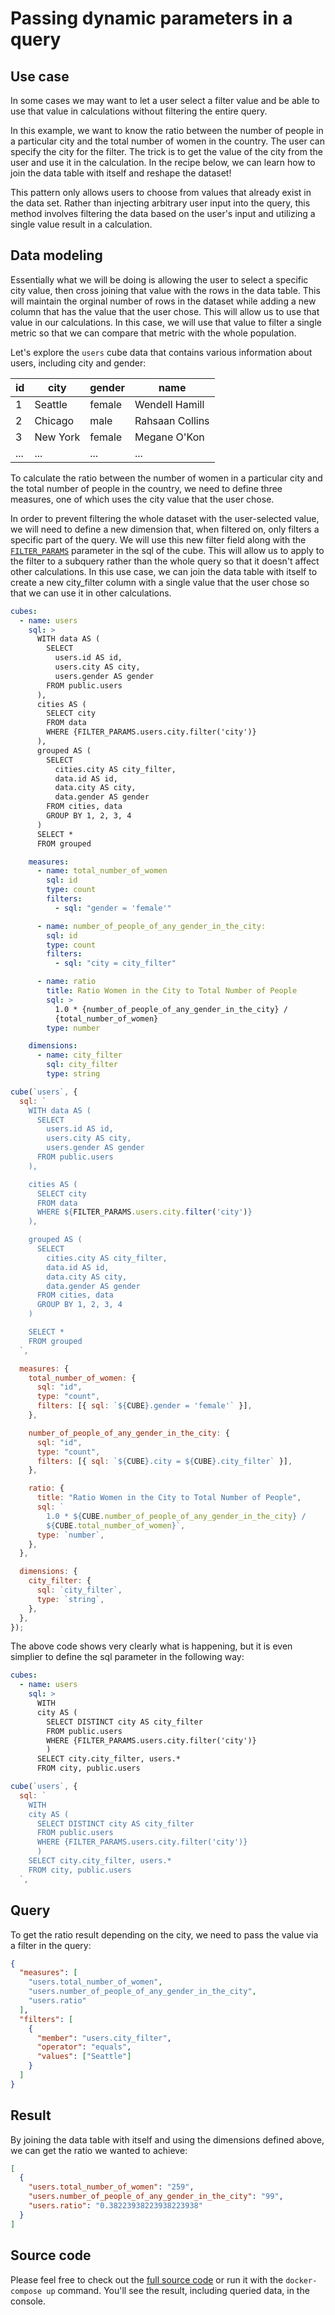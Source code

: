 # Passing dynamic parameters in a query

## Use case

In some cases we may want to let a user select a filter value and be able to 
use that value in calculations without filtering the entire query.

In this example, we want to know the ratio between the number of people in a particular city and
the total number of women in the country. The user can specify the city for the
filter. The trick is to get the value of the city from the user and use it in
the calculation. In the recipe below, we can learn how to join the data table
with itself and reshape the dataset!

<WarningBox>

This pattern only allows users to choose from values that already exist in the data set. Rather than injecting arbitrary user input into the query, this method involves filtering the data based on the user's input and utilizing a single value result in a calculation.

</WarningBox>

## Data modeling

Essentially what we will be doing is allowing the user to select a specific city value, then cross joining that value with the rows in the data table. 
This will maintain the orginal number of rows in the dataset while adding a new column that has the value that the user chose. 
This will allow us to use that value in our calculations.
In this case, we will use that value to filter a single metric so that we can compare that metric with the whole population.

Let's explore the `users` cube data that contains various information about
users, including city and gender:

| id  | city     | gender | name            |
| --- | -------- | ------ | --------------- |
| 1   | Seattle  | female | Wendell Hamill  |
| 2   | Chicago  | male   | Rahsaan Collins |
| 3   | New York | female | Megane O'Kon    |
| ... | ...      | ...    | ...             |

To calculate the ratio between the number of women in a particular city and the
total number of people in the country, we need to define three measures, one of 
which uses the city value that the user chose. 

In order to prevent filtering the whole dataset with the user-selected value, 
we will need to define a new dimension that, when filtered on, only filters a specific part of the query. 
We will use this new filter field along with the [`FILTER_PARAMS`][ref-filter-params] 
parameter in the sql of the cube. This will allow us to apply to the filter to a subquery 
rather than the whole query so that it doesn't affect other calculations.
In this use case, we can join the data table with itself to create a new city_filter 
column with a single value that the user chose so that we can use it in other calculations.

<CodeTabs>

```yaml
cubes:
  - name: users
    sql: >
      WITH data AS (
        SELECT
          users.id AS id,
          users.city AS city,
          users.gender AS gender
        FROM public.users
      ),
      cities AS (
        SELECT city
        FROM data
        WHERE {FILTER_PARAMS.users.city.filter('city')}
      ),
      grouped AS (
        SELECT
          cities.city AS city_filter,
          data.id AS id,
          data.city AS city,
          data.gender AS gender
        FROM cities, data
        GROUP BY 1, 2, 3, 4
      )
      SELECT *
      FROM grouped

    measures:
      - name: total_number_of_women
        sql: id
        type: count
        filters:
          - sql: "gender = 'female'"

      - name: number_of_people_of_any_gender_in_the_city:
        sql: id
        type: count
        filters:
          - sql: "city = city_filter"

      - name: ratio
        title: Ratio Women in the City to Total Number of People
        sql: >
          1.0 * {number_of_people_of_any_gender_in_the_city} /
          {total_number_of_women}
        type: number

    dimensions:
      - name: city_filter
        sql: city_filter
        type: string
```

```javascript
cube(`users`, {
  sql: `
    WITH data AS (
      SELECT
        users.id AS id,
        users.city AS city,
        users.gender AS gender
      FROM public.users
    ),

    cities AS (
      SELECT city
      FROM data
      WHERE ${FILTER_PARAMS.users.city.filter('city')}
    ),

    grouped AS (
      SELECT
        cities.city AS city_filter,
        data.id AS id,
        data.city AS city,
        data.gender AS gender
      FROM cities, data
      GROUP BY 1, 2, 3, 4
    )

    SELECT *
    FROM grouped
  `,

  measures: {
    total_number_of_women: {
      sql: "id",
      type: "count",
      filters: [{ sql: `${CUBE}.gender = 'female'` }],
    },

    number_of_people_of_any_gender_in_the_city: {
      sql: "id",
      type: "count",
      filters: [{ sql: `${CUBE}.city = ${CUBE}.city_filter` }],
    },

    ratio: {
      title: "Ratio Women in the City to Total Number of People",
      sql: `
        1.0 * ${CUBE.number_of_people_of_any_gender_in_the_city} /
        ${CUBE.total_number_of_women}`,
      type: `number`,
    },
  },

  dimensions: {
    city_filter: {
      sql: `city_filter`,
      type: `string`,
    },
  },
});
```

</CodeTabs>

The above code shows very clearly what is happening, but it is even simplier to define the sql parameter in the following way:

<CodeTabs>

```yaml
cubes:
  - name: users
    sql: >
      WITH 
      city AS (
        SELECT DISTINCT city AS city_filter
        FROM public.users
        WHERE {FILTER_PARAMS.users.city.filter('city')}
        )
      SELECT city.city_filter, users.*
      FROM city, public.users
```

```javascript
cube(`users`, {
  sql: `
    WITH 
    city AS (
      SELECT DISTINCT city AS city_filter
      FROM public.users
      WHERE {FILTER_PARAMS.users.city.filter('city')}
      )
    SELECT city.city_filter, users.*
    FROM city, public.users
  `,
```

</CodeTabs>

## Query

To get the ratio result depending on the city, we need to pass the value via a
filter in the query:

```json
{
  "measures": [
    "users.total_number_of_women",
    "users.number_of_people_of_any_gender_in_the_city",
    "users.ratio"
  ],
  "filters": [
    {
      "member": "users.city_filter",
      "operator": "equals",
      "values": ["Seattle"]
    }
  ]
}
```

## Result

By joining the data table with itself and using the dimensions defined above, we
can get the ratio we wanted to achieve:

```json
[
  {
    "users.total_number_of_women": "259",
    "users.number_of_people_of_any_gender_in_the_city": "99",
    "users.ratio": "0.38223938223938223938"
  }
]
```

## Source code

Please feel free to check out the
[full source code](https://github.com/cube-js/cube/tree/master/examples/recipes/passing-dynamic-parameters-in-query)
or run it with the `docker-compose up` command. You'll see the result, including
queried data, in the console.

[ref-filter-params]: /product/data-modeling/reference/context-variables#filter_params
